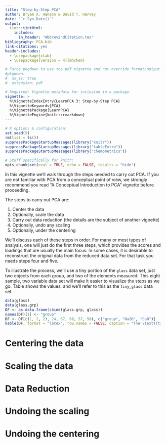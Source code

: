 ```yaml
---
title: "Step-by-Step PCA"
author: Bryan A. Hanson & David T. Harvey
date: "`r Sys.Date()`"
output:
  tint::tintHtml:
    includes:
      in_header: "Abbrev2ndCitation.tex"
bibliography: PCA.bib
link-citations: yes
header-includes:
  - \usepackage{xtab}
  - \usepackage[version = 4]{mhchem}

# Force pkgdown to use the pdf vignette and not override format/output
#pkgdown:
#  as_is: true
#  extension: pdf

# Required: Vignette metadata for inclusion in a package.
vignette: >
  %\VignetteIndexEntry{LearnPCA 3: Step-by-Step PCA}
  %\VignetteKeywords{PCA}
  %\VignettePackage{LearnPCA}
  %\VignetteEngine{knitr::rmarkdown}
---
```


```r
# R options & configuration:
set.seed(9)
rm(list = ls())
suppressPackageStartupMessages(library("knitr"))
suppressPackageStartupMessages(library("kableExtra"))
suppressPackageStartupMessages(library("chemometrics"))

# Stuff specifically for knitr:
opts_chunk$set(eval = TRUE, echo = FALSE, results = "hide")
```

In this vignette we'll walk through the steps needed to carry out PCA.  If you are not familiar with PCA from a conceptual point of view, we strongly recommend you read "A Conceptual Introduction to PCA" vignette before proceeding.

The steps to carry out PCA are:

1. Center the data
1. Optionally, scale the data
1. Carry out data reduction (the details are the subject of another vignette)
1. Optionally, undo any scaling
1. Optionally, under the centering

We'll discuss each of these steps in order.  For many or most types of analysis, one will just do the first three steps, which provides the scores and loadings that are usually the main focus.  In some cases, it is desirable to reconstruct the original data from the reduced data set.  For that task you needs steps four and five.

To illustrate the process, we'll use a tiny portion of the `glass` data set, just two objects from each group, and two of the elements measured.  This eight sample, two variable data set will make it easier to visualize the steps as we go.  Table \ref{tab:tinyGlass} shows the values, and we'll refer to this as the `tiny_glass` data set.

```r
data(glass)
data(glass.grp)
DF <- as.data.frame(cbind(glass.grp, glass))
names(DF)[1] <- "group"
DF <- DF[c(1, 2, 23, 24, 67, 68, 57, 58), c("group", "Na2O", "CaO")]
kable(DF, format = "latex", row.names = FALSE, caption = "The \textt{tiny\\_glass} glass data set. Values are percentages.\\label{tab:tinyGlass}") %>% kable_styling(c("striped", "bordered"))
```

# Centering the data

# Scaling the data

# Data Reduction

# Undoing the scaling

# Undoing the centering
